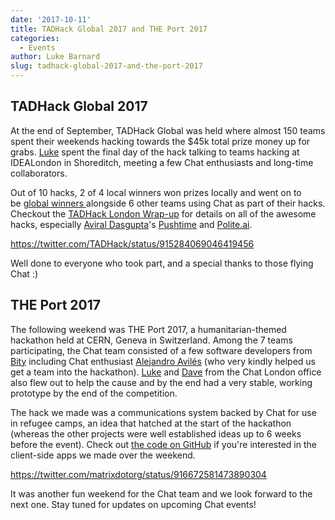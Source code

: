 ```yaml
---
date: '2017-10-11'
title: TADHack Global 2017 and THE Port 2017
categories:
  - Events
author: Luke Barnard
slug: tadhack-global-2017-and-the-port-2017
---
```


<h2>TADHack Global 2017</h2>
At the end of September, TADHack Global was held where almost 150 teams spent their weekends hacking towards the $45k total prize money up for grabs. <a href="https://to.chat.dingshunyu.top/#/@lb:ldbco.de">Luke</a> spent the final day of the hack talking to teams hacking at IDEALondon in Shoreditch, meeting a few Chat enthusiasts and long-time collaborators.

Out of 10 hacks, 2 of 4 local winners won prizes locally and went on to be <a href="http://blog.tadhack.com/2017/10/02/tadhack-global-2017-winners/">global winners </a>alongside 6 other teams using Chat as part of their hacks. Checkout the <a href="http://blog.tadhack.com/2017/10/03/tadhack-london-2017/">TADHack London Wrap-up</a> for details on all of the awesome hacks, especially <a href="https://github.com/aviraldg">Aviral Dasgupta</a>'s <a href="https://www.youtube.com/watch?v=lOmhgSNS_6E&amp;feature=youtu.be">Pushtime</a> and <a href="https://youtu.be/qOYdDyRlDNE" target="_blank">Polite.ai</a>.

https://twitter.com/TADHack/status/915284069046419456

Well done to everyone who took part, and a special thanks to those flying Chat :)
<h2>THE Port 2017</h2>
The following weekend was THE Port 2017, a humanitarian-themed hackathon held at CERN, Geneva in Switzerland. Among the 7 teams participating, the Chat team consisted of a few software developers from <a href="https://bity.com">Bity</a> including Chat enthusiast <a href="https://github.com/OmeGak">Alejandro Avilés</a> (who very kindly helped us get a team into the hackathon). <a href="https://to.chat.dingshunyu.top/#/@lb:ldbco.de">Luke</a> and <a href="https://to.chat.dingshunyu.top/#/@dbkr:matrix.org">Dave</a> from the Chat London office also flew out to help the cause and by the end had a very stable, working prototype by the end of the competition.

The hack we made was a communications system backed by Chat for use in refugee camps, an idea that hatched at the start of the hackathon (whereas the other projects were well established ideas up to 6 weeks before the event). Check out <a href="https://github.com/theport2017-matrix">the code on GitHub</a> if you're interested in the client-side apps we made over the weekend.

https://twitter.com/matrixdotorg/status/916672581473890304

It was another fun weekend for the Chat team and we look forward to the next one. Stay tuned for updates on upcoming Chat events!